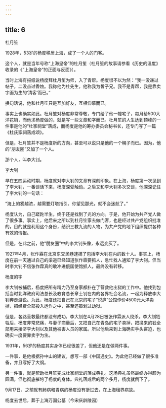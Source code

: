 ```yaml
---
---
---
```

title: 6
---



杜月笙



1928年，53岁的杨度移居上海，成了一个人的门客。

这个人，就是当年号称“上海皇帝”的杜月笙（杜月笙的故事请参看《历史的温度》收录的《“上海皇帝”的正面与反面》）。

当时上海有报纸说杨度拜杜月笙为师，入了青帮。杨度很不以为然：“我一没递过帖子，二没点过香烛。我称他为杜先生，他称我为皙子兄。我不是青帮，我是靠卖字画为生的‘清客’而已。”

换句话说，他和杜月笙只是互加好友，互相仰慕而已。

事实上也确实如此。杜月笙对杨度非常尊敬，专门给了他一幢宅子，每月给500大洋花销，而他求杨度做的，就是写一些文章和字而已。杜月笙的人生达到顶峰的一件事是他的“杜家祠堂”落成，而杨度是他的筹办委员会秘书长，还专门写了一篇《杜氏家祠落成颂》。

但是，杜月笙并不是杨度新的方向，甚至可以说只是他的一个幌子而已。因为，他的“朋友圈”又加了一个人。

那个人，叫李大钊。

李大钊



早在五四运动时期，杨度就对李大钊的文章有深刻印象。在上海，杨度第一次见到了李大钊，一番谈话下来，杨度深受触动。之后又和李大钊多次交谈，他深深记住了李大钊的一句话：

“海上的雾越浓，越需要灯塔指引。你望见那光，就不会迷航了。”

杨度认为，自己蹉跎半生，终于还是找到了光的方向。于是，他开始为共产党人做了很多事。事实上，他后来之所以到杜月笙家去做门客，也是经过共产党组织批准的，目的就是利用这个身份，结识三教九流的人物，为共产党的地下组织提供各种有效的情报。

但是，在此之前，他“朋友圈”中的李大钊头像，永远变灰了。

1927年4月，张作霖在北京东交民巷逮捕了包括李大钊在内的数十人。事实上，杨度在前一天通过自己的渠道已经知道张作霖要抓人，急忙找人通知了李大钊。但当时李大钊不信张作霖真的敢冲进俄国使馆抓人，最终没有转移。

杨度的字



李大钊被捕后，杨度把所有精力乃至身家都扑在了营救他出狱的工作中。他找到包括当时北洋政府司法总长及教育总长章士钊在内的各界社会名流，一起为释放李大钊奔走游说。为此，杨度还把自己在北京的宅子“悦庐”公馆作价4500元大洋卖掉，把经费全部投入运作之中，甚至还策划过劫狱。

但是，各路营救最终都没有成功，李大钊在4月28日被张作霖派人绞杀。李大钊牺牲后，杨度非常悲痛，与妻子商量后，又把自己在青岛的宅子卖掉，把换来的钱全部用来接济李大钊以及其他被害人员的家属。所以他后来到上海确实手头窘迫，也确实一度要靠卖字为生。

1931年，56岁的杨度其实身体已经很差了，但他还是在做两件事。

一件事，是他根据孙中山的建议，想写一部《中国通史》。为此他已经做了很多准备，并且写好了大纲。

另一件事，就是帮助杜月笙完成杜家祠堂的落成典礼。这场典礼虽然最终办得颇为圆满，但也彻底摧垮了杨度的身体。典礼落成后的两个多月，杨度就倒下了。

9月17日，之前就有肺病和胃病的杨度没有挺过去，在上海租界病故。

杨度去世后，葬于上海万国公墓（今宋庆龄陵园）